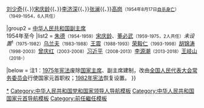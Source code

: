 {{Navbox
|name = 中華人民共和國副主席
|title = {{PRC}}[[中华人民共和国副主席|副主席]]
|image = [[File:Flag_of_the_People%27s_Republic_of_China.svg|100px|《中华人民共和国宪法》第七十九条第二款规定，有选举权和被选举权的年满四十五周岁的中华人民共和国公民可以被选为中华人民共和国主席、副主席。]]

|group1 = [[中央人民政府委员会|中央人民政府副主席]]<br />1949年－1954年
|list1 = [[朱德]]{{、}}[[刘少奇]]{{、}}[[宋庆龄]]{{、}}[[李濟深|李济深]]{{、}}[[张澜]]{{、}}[[高岗]]<small>（1954年8月17日[[高岗饶漱石事件|自杀身亡]]）</small><br /><small>（1949-1954，6人共任）</small>

|group2 = [[中华人民共和国副主席]]<br />1954年至今
|list2 = [[朱德]]<small>（1954-1959）</small>{{to}}[[宋庆龄]]、[[董必武]]<small>（1959-1975，2人共任）</small>{{to}}''未设置''<small><sup>1</sup>（1975-1982）</small>{{to}}[[乌兰夫]]<small>（1983-1988）</small>{{to}}[[王震]]<small>（1988-1993）</small>{{to}}[[荣毅仁]]<small>（1993-1998）</small>{{to}}[[胡锦涛]]<small>（1998-2003）</small>{{to}}[[曾庆红]]<small>（2003-2008）</small>{{to}}[[习近平]]<small>（2008-2013）</small>{{to}}[[李源潮]]<small>（2013-2018）</small>{{to}}[[王岐山]]<small>（2018-）</small>

|below = 注1：[[七五宪法|1975年宪法]]废除[[中华人民共和国主席|国家主席]]、副主席建制，改由[[全国人民代表大会常务委员会]]行使国家元首职权；[[八二宪法|1982年宪法]]恢复设置。
}}<noinclude>

[[Category:中华人民共和国副主席|*]]
[[Category:中华人民共和国党和国家领导人导航模板]]
[[Category:中华人民共和国国家元首导航模板]]
[[Category:前任繼任模板]]
</noinclude>